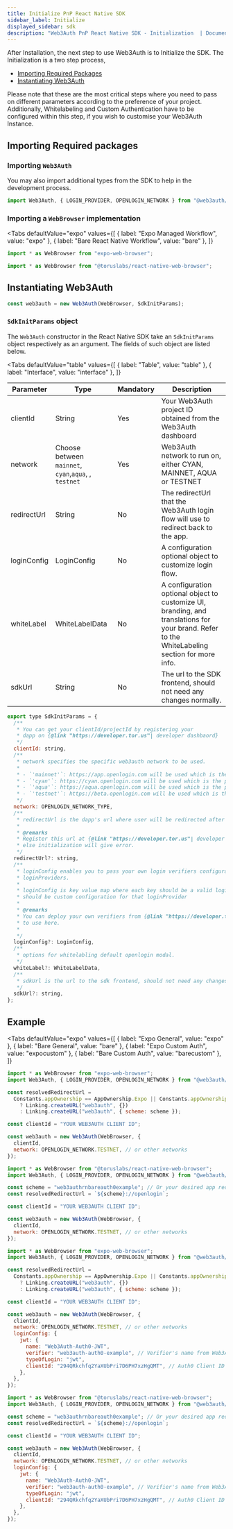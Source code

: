 ```yaml
---
title: Initialize PnP React Native SDK
sidebar_label: Initialize
displayed_sidebar: sdk
description: "Web3Auth PnP React Native SDK - Initialization  | Documentation - Web3Auth"
---
```



After Installation, the next step to use Web3Auth is to Initialize the SDK. The Initialization is a two step process,

- [Importing Required Packages](#importing-required-packages)
- [Instantiating Web3Auth](#instantiating-web3auth)

Please note that these are the most critical steps where you need to pass on different parameters according to the preference of your project.
Additionally, Whitelabeling and Custom Authentication have to be configured within this step, if you wish to customise your Web3Auth Instance.

## Importing Required packages

### Importing `Web3Auth`

You may also import additional types from the SDK to help in the development process.

```typescript
import Web3Auth, { LOGIN_PROVIDER, OPENLOGIN_NETWORK } from "@web3auth/react-native-sdk";
```

### Importing a `WebBrowser` implementation

<Tabs
  defaultValue="expo"
  values={[
    { label: "Expo Managed Workflow", value: "expo" },
    { label: "Bare React Native Workflow", value: "bare" },
  ]}
>

<TabItem value="expo">

```typescript
import * as WebBrowser from "expo-web-browser";
```

</TabItem>

<TabItem value="bare">

```typescript
import * as WebBrowser from "@toruslabs/react-native-web-browser";
```

</TabItem>
</Tabs>

## Instantiating Web3Auth

```typescript
const web3auth = new Web3Auth(WebBrowser, SdkInitParams);
```

### `SdkInitParams` object

The `Web3Auth` constructor in the React Native SDK take an `SdkInitParams` object respectively as an argument. The fields of such object are listed
below.

<Tabs
  defaultValue="table"
  values={[
    { label: "Table", value: "table" },
    { label: "Interface", value: "interface" },
  ]}
>

<TabItem value="table">

| Parameter   | Type                                                 | Mandatory | Description                                                                                                                                   |
| ----------- | ---------------------------------------------------- | --------- | --------------------------------------------------------------------------------------------------------------------------------------------- |
| clientId    | String                                               | Yes       | Your Web3Auth project ID obtained from the Web3Auth dashboard                                                                                 |
| network     | Choose between `mainnet`, `cyan`,`aqua`, , `testnet` | Yes       | Web3Auth network to run on, either CYAN, MAINNET, AQUA or TESTNET                                                                             |
| redirectUrl | String                                               | No        | The redirectUrl that the Web3Auth login flow will use to redirect back to the app.                                                            |
| loginConfig | LoginConfig                                          | No        | A configuration optional object to customize login flow.                                                                                      |
| whiteLabel  | WhiteLabelData                                       | No        | A configuration optional object to customize UI, branding, and translations for your brand. Refer to the WhiteLabeling section for more info. |
| sdkUrl      | String                                               | No        | The url to the SDK frontend, should not need any changes normally.                                                                            |

</TabItem>

<TabItem value="interface">

```js
export type SdkInitParams = {
  /**
   * You can get your clientId/projectId by registering your
   * dapp on {@link "https://developer.tor.us"| developer dashbaord}
   */
  clientId: string,
  /**
   * network specifies the specific web3auth network to be used.
   *
   * - `'mainnet'`: https://app.openlogin.com will be used which is the production version.
   * - `'cyan'`: https://cyan.openlogin.com will be used which is the production cyan version.
   * - `'aqua'`: https://aqua.openlogin.com will be used which is the production aqua version.
   * - `'testnet'`: https://beta.openlogin.com will be used which is the beta version.
   */
  network: OPENLOGIN_NETWORK_TYPE,
  /**
   * redirectUrl is the dapp's url where user will be redirected after login.
   *
   * @remarks
   * Register this url at {@link "https://developer.tor.us"| developer dashbaord}
   * else initialization will give error.
   */
  redirectUrl?: string,
  /**
   * loginConfig enables you to pass your own login verifiers configuration for various
   * loginProviders.
   *
   * loginConfig is key value map where each key should be a valid loginProvider and value
   * should be custom configuration for that loginProvider
   *
   * @remarks
   * You can deploy your own verifiers from {@link "https://developer.tor.us"| developer dashbaord}
   * to use here.
   *
   */
  loginConfig?: LoginConfig,
  /**
   * options for whitelabling default openlogin modal.
   */
  whiteLabel?: WhiteLabelData,
  /**
   * sdkUrl is the url to the sdk frontend, should not need any changes normally.
   */
  sdkUrl?: string,
};
```

</TabItem>

</Tabs>

## Example

<Tabs
  defaultValue="expo"
  values={[
    { label: "Expo General", value: "expo" },
    { label: "Bare General", value: "bare" },
    { label: "Expo Custom Auth", value: "expocustom" },
    { label: "Bare Custom Auth", value: "barecustom" },
  ]}
>

<TabItem value="expo">

```js
import * as WebBrowser from "expo-web-browser";
import Web3Auth, { LOGIN_PROVIDER, OPENLOGIN_NETWORK } from "@web3auth/react-native-sdk";

const resolvedRedirectUrl =
  Constants.appOwnership == AppOwnership.Expo || Constants.appOwnership == AppOwnership.Guest
    ? Linking.createURL("web3auth", {})
    : Linking.createURL("web3auth", { scheme: scheme });

const clientId = "YOUR WEB3AUTH CLIENT ID";

const web3auth = new Web3Auth(WebBrowser, {
  clientId,
  network: OPENLOGIN_NETWORK.TESTNET, // or other networks
});
```

</TabItem>

<TabItem value="bare">

```js
import * as WebBrowser from "@toruslabs/react-native-web-browser";
import Web3Auth, { LOGIN_PROVIDER, OPENLOGIN_NETWORK } from "@web3auth/react-native-sdk";

const scheme = "web3authrnbareauth0example"; // Or your desired app redirection scheme
const resolvedRedirectUrl = `${scheme}://openlogin`;

const clientId = "YOUR WEB3AUTH CLIENT ID";

const web3auth = new Web3Auth(WebBrowser, {
  clientId,
  network: OPENLOGIN_NETWORK.TESTNET, // or other networks
});
```

</TabItem>

<TabItem value="expocustom">

```js
import * as WebBrowser from "expo-web-browser";
import Web3Auth, { LOGIN_PROVIDER, OPENLOGIN_NETWORK } from "@web3auth/react-native-sdk";

const resolvedRedirectUrl =
  Constants.appOwnership == AppOwnership.Expo || Constants.appOwnership == AppOwnership.Guest
    ? Linking.createURL("web3auth", {})
    : Linking.createURL("web3auth", { scheme: scheme });

const clientId = "YOUR WEB3AUTH CLIENT ID";

const web3auth = new Web3Auth(WebBrowser, {
  clientId,
  network: OPENLOGIN_NETWORK.TESTNET, // or other networks
  loginConfig: {
    jwt: {
      name: "Web3Auth-Auth0-JWT",
      verifier: "web3auth-auth0-example", // Verifier's name from Web3Auth Dashboard
      typeOfLogin: "jwt",
      clientId: "294QRkchfq2YaXUbPri7D6PH7xzHgQMT", // Auth0 Client ID
    },
  },
});
```

</TabItem>

<TabItem value="barecustom">

```js
import * as WebBrowser from "@toruslabs/react-native-web-browser";
import Web3Auth, { LOGIN_PROVIDER, OPENLOGIN_NETWORK } from "@web3auth/react-native-sdk";

const scheme = "web3authrnbareauth0example"; // Or your desired app redirection scheme
const resolvedRedirectUrl = `${scheme}://openlogin`;

const clientId = "YOUR WEB3AUTH CLIENT ID";

const web3auth = new Web3Auth(WebBrowser, {
  clientId,
  network: OPENLOGIN_NETWORK.TESTNET, // or other networks
  loginConfig: {
    jwt: {
      name: "Web3Auth-Auth0-JWT",
      verifier: "web3auth-auth0-example", // Verifier's name from Web3Auth Dashboard
      typeOfLogin: "jwt",
      clientId: "294QRkchfq2YaXUbPri7D6PH7xzHgQMT", // Auth0 Client ID
    },
  },
});
```

</TabItem>
</Tabs>
